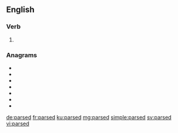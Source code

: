 ==English==

===Verb===
{{head|en|verb form}}

# {{en-past of|parse}}

===Anagrams===
* {{l|en|drapes}}
* {{l|en|dreaps}}
* {{l|en|padres}}
* {{l|en|rasped}}
* {{l|en|spader}}
* {{l|en|spared}}
* {{l|en|spread}}

[[de:parsed]]
[[fr:parsed]]
[[ku:parsed]]
[[mg:parsed]]
[[simple:parsed]]
[[sv:parsed]]
[[vi:parsed]]